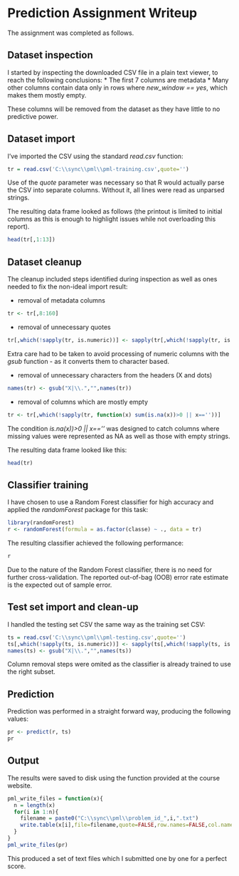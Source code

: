 # Prediction Assignment Writeup

The assignment was completed as follows.

## Dataset inspection

I started by inspecting the downloaded CSV file in a plain text viewer, to reach the following conclusions:
* The first 7 columns are metadata
* Many other columns contain data only in rows where *new_window == yes*, which makes them mostly empty.
 
These columns will be removed from the dataset as they have little to no predictive power. 

## Dataset import

I've imported the CSV using the standard *read.csv* function:

```r
tr = read.csv('C:\\sync\\pml\\pml-training.csv',quote='')
```

Use of the *quote* parameter was necessary so that R would actually parse the CSV into separate columns.
Without it, all lines were read as unparsed strings.

The resulting data frame looked as follows (the printout is limited to initial columns as this is enough to highlight issues
while not overloading this report).
```r
head(tr[,1:13])
```

## Dataset cleanup

The cleanup included steps identified during inspection as well as ones needed to fix the non-ideal import result:

* removal of metadata columns
```r
tr <- tr[,8:160]
```

* removal of unnecessary quotes
```r
tr[,which(!sapply(tr, is.numeric))] <- sapply(tr[,which(!sapply(tr, is.numeric))], function(x) gsub("\"", "", x))
```
Extra care had to be taken to avoid processing of numeric columns with the *gsub* function - as it converts them to character based.

* removal of unnecessary characters from the headers (X and dots)
```r
names(tr) <- gsub("X|\\.","",names(tr))
```

* removal of columns which are mostly empty
```r
tr <- tr[,which(!sapply(tr, function(x) sum(is.na(x))>0 || x==''))]
```
The condition *is.na(x))>0 || x==''* was designed to catch columns where missing values were represented as NA as well as those with empty strings.


The resulting data frame looked like this:
```r
head(tr)
```

## Classifier training

I have chosen to use a Random Forest classifier for high accuracy and applied the *randomForest* package for this task:

```r
library(randomForest)
r <- randomForest(formula = as.factor(classe) ~ ., data = tr)
```

The resulting classifier achieved the following performance:
```r
r
```

Due to the nature of the Random Forest classifier, there is no need for further cross-validation.
The reported out-of-bag (OOB) error rate estimate is the expected out of sample error.

## Test set import and clean-up

I handled the testing set CSV the same way as the training set CSV:

```r
ts = read.csv('C:\\sync\\pml\\pml-testing.csv',quote='')
ts[,which(!sapply(ts, is.numeric))] <- sapply(ts[,which(!sapply(ts, is.numeric))], function(x) gsub("\"", "", x))
names(ts) <- gsub("X|\\.","",names(ts))
```

Column removal steps were omited as the classifier is already trained to use the right subset.

## Prediction

Prediction was performed in a straight forward way, producing the following values:

```r
pr <- predict(r, ts)
pr
```

## Output

The results were saved to disk using the function provided at the course website.

```r
pml_write_files = function(x){
  n = length(x)
  for(i in 1:n){
    filename = paste0("C:\\sync\\pml\\problem_id_",i,".txt")
    write.table(x[i],file=filename,quote=FALSE,row.names=FALSE,col.names=FALSE)
  }
}
pml_write_files(pr)
```

This produced a set of text files which I submitted one by one for a perfect score.
